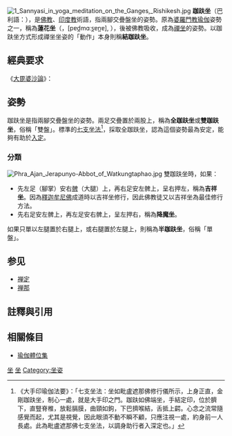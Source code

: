 [[File:1_Sannyasi_in_yoga_meditation_on_the_Ganges,_Rishikesh.jpg|thumb]]
'''跏趺坐'''（巴利語：{{IAST|pallaṅka}}），是[[佛教|佛教]]、[[印度教|印度教]]術語，指兩腳交疊盤坐的姿勢。原為[[婆羅門教|婆羅門教]][[瑜伽|瑜伽]]姿勢之一，稱為'''蓮花坐'''（{{lang-sa|पद्मासन}}，[pɐd̪mɑːs̪ɐn̪ɐ], {{IAST|padmāsana}}），後被佛教吸收，成為[[禪坐|禪坐]]的姿勢。以跏趺坐方式形成禪坐坐姿的「動作」本身則稱'''結跏趺坐'''。

==經典要求==
《[[大毘婆沙論|大毘婆沙論]]》：{{Cquote|問：結加趺坐義何謂耶？答：是相周圓，而安坐義。聲論者曰：以兩足趺，加致兩髀，如龍盤結，端坐思惟，是故名為結加趺坐。[[脇尊者|脇尊者]]言：重壘兩足，左右交盤，正觀境界，名結加坐，唯此威儀順修定故。[[大德法救|大德]]說曰：此是賢聖吉祥坐故，名結加坐。問：端身者是何義？答：是身正直，而安坐義。<ref>
《[[善見律毘婆沙|善見律毘婆沙]]》：「結加趺坐者，易解。正身者，十八背骨骨相累，筋脈皮寬舒，若急坐者須臾疲勞，從禪定退。」
</ref>……<br />問：何緣繫念在眉間耶？答：修觀行者，先依此處，生賢聖樂，後漸遍身，是故彼於眉間繫念；如受欲者，男女根處，先生欲樂，後漸遍身，此亦如是。亦有本說：繫念明闇，明者謂眼，即說繫念在鼻按中。復有本說：繫念髮際。或有本說：繫念鼻端。……}}

== 姿勢 ==
{{seealso|禪定#禪定的姿勢}}
跏趺坐是指兩腳交疊盤坐的姿勢。兩足交疊置於兩股上，稱為'''全跏趺坐'''或'''雙跏趺坐'''，俗稱「雙盤」。標準的[[七支坐法|七支坐法]]<ref>
《大手印瑜伽法要》：「七支坐法：坐如毗盧遮那佛修行儀所示，上身正直，金剛跏趺坐，制心一處，就是大手印之門。跏趺如佛端坐，手結定印，位於臍下，直豎脊椎，放鬆膈膜，曲頸如鉤，下巴擠喉結，舌抵上齶。心念之流常隨感覺而起，尤其是視覺，因此眼須不動不瞬不顧，只應注視一處，約身前一人長處。此為毗盧遮那佛七支坐法，以調身助行者入深定也。」
</ref>，採取全跏趺坐，認為這個姿勢最為安定，能夠有助於[[入定|入定]]。

===分類===
[[File:Phra_Ajan_Jerapunyo-Abbot_of_Watkungtaphao.jpg|thumb]]
雙跏趺坐時，如果：
*先左足（腳掌）安右[[髀|髀]]（大腿）上，再右足安左髀上，呈右押左，稱為'''吉祥坐'''。因為[[釋迦牟尼佛|釋迦牟尼佛]]成道時以吉祥坐修行，因此佛教徒又以吉祥坐為最佳修行方法。
*先右足安左髀上，再左足安右髀上，呈左押右，稱為'''降魔坐'''。
如果只單以左腿置於右腿上，或右腿置於左腿上，則稱為'''半跏趺坐'''，俗稱「單盤」。

==参见==
*[[禅定|禅定]]
*[[禅那|禅那]]

==註釋與引用==
{{reflist|2}}

== 相關條目 ==
*[[瑜伽體位集|瑜伽體位集]]

[[Category:禪定|坐]]
[[Category:佛教術語|坐]]
[[Category:坐姿|Category:坐姿]]